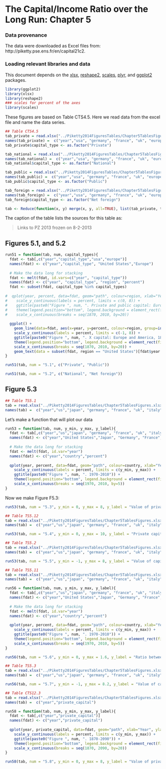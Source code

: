 The Capital/Income Ratio over the Long Run: Chapter 5
========================================================

### Data provenance

The data were downloaded as Excel files from: http://piketty.pse.ens.fr/en/capital21c2. 

### Loading relevant libraries and data

This document depends on the [xlsx](http://cran.r-project.org/web/packages/xlsx/index.html), [reshape2](http://cran.r-project.org/web/packages/reshape2/index.html), [scales](http://cran.r-project.org/web/packages/scales/index.html), [plyr](http://cran.r-project.org/web/packages/plyr/index.html), and [ggplot2](http://cran.r-project.org/web/packages/ggplot2/index.html) packages.

```r
library(ggplot2)
library(xlsx)
library(reshape2)
### scales for percent of the axes
library(scales)
```

These figures are based on Table CTS4.5. Here we read data from the excel file and name the data series.

```r
## Table CTS4.5
tab_private = read.xlsx("../Piketty2014FiguresTables/Chapter5TablesFigures.xlsx",sheetName="CTS4.5", rowIndex=6:20, colIndex=1:6, header=FALSE)
names(tab_private) =  c("year","usa", "germany", "france", "uk", "europe")
tab_private$capital_type <- as.factor("Private")

tab_national = read.xlsx("../Piketty2014FiguresTables/Chapter5TablesFigures.xlsx",sheetName="CTS4.5",rowIndex=6:20, colIndex=c(1, 7:11), header=FALSE)
names(tab_national) =  c("year","usa", "germany", "france", "uk", "europe")
tab_national$capital_type <- as.factor("National")

tab_public = read.xlsx("../Piketty2014FiguresTables/Chapter5TablesFigures.xlsx",sheetName="CTS4.5", rowIndex=6:20, colIndex=c(1, 12:16), header=FALSE)
names(tab_public) =  c("year","usa", "germany", "france", "uk", "europe")
tab_public$capital_type <- as.factor("Public")

tab_foreign = read.xlsx("../Piketty2014FiguresTables/Chapter5TablesFigures.xlsx",sheetName="CTS4.5", rowIndex=6:20, colIndex=c(1, 21:25), header=FALSE)
names(tab_foreign) =  c("year","usa", "germany", "france", "uk", "europe")
tab_foreign$capital_type <- as.factor("Net foreign")

tab <- Reduce(function(x, y) merge(x, y, all=TRUE), list(tab_private, tab_national, tab_public, tab_foreign))
```

The caption of the table lists the sources for this table as: 

> Links to PZ 2013 frozen on 8-2-2013

## Figures 5.1, and 5.2

```r
run51 = function(tab, num, capital_types){
  fdat <- tab[,c("year","capital_type","usa","europe")]
  names(fdat) <- c("year","capital_type", "United States","Europe")
  
  # Make the data long for stacking
  fdat <- melt(fdat, id.vars=c("year", "capital_type"))
  names(fdat) <- c("year", "capital_type", "region", "percent")
  fdat <- subset(fdat, capital_type %in% capital_types)
  
#  qplot(year, percent, data=fdat, geom="path", colour=region, xlab="Year", ylab="Value of private and public capital (% national income)") + 
#    scale_y_continuous(labels = percent, limits = c(0, 8)) +
#    ggtitle(paste0("Figure ", num, ". Private and public capital: Europe and America, 1870-2010")) +
#    theme(legend.position="bottom", legend.background = element_rect(fill="transparent")) +
#    scale_x_continuous(breaks = seq(1870, 2010, by=20))
  
  ggplot() +
    geom_line(data=fdat, aes(x=year, y=percent, colour=region, group=interaction(region, capital_type))) +
    scale_y_continuous(labels = percent, limits = c(-1, 8)) +
    ggtitle(paste0("Figure ", num, ". X capital: Europe and America, 1870-2010")) +
    theme(legend.position="bottom", legend.background = element_rect(fill="transparent")) +
    scale_x_continuous(breaks = seq(1870, 2010, by=20)) +
    geom_text(data = subset(fdat, region == "United States")[fdat$year == 1890,], aes(x=year, y=percent, label = capital_type), hjust = 0.7, vjust = 1)
}
```

```r
run51(tab, num = "5.1", c("Private", "Public"))
```

```r
run51(tab, num = "5.2", c("National", "Net foreign"))
```

## Figure 5.3

```r
## Table TS5.1
tab = read.xlsx("../Piketty2014FiguresTables/Chapter5TablesFigures.xlsx",sheetName="TS5.1",rowIndex=5:45,colIndex=1:10,header=FALSE)
names(tab) =  c("year","us","japan", "germany", "france", "uk", "italy", "canada", "australia", "spain")
```

Let's make a function that will plot our data

```r
run53 = function(tab, num, y_min, y_max, y_label){
  fdat <- tab[,c("year","us","japan", "germany", "france", "uk", "italy", "canada", "australia", "spain")]
  names(fdat) <- c("year","United States","Japan", "Germany", "France", "Britain", "Italy", "Canada", "Australia", "Spain")
  
  # Make the data long for stacking
  fdat <- melt(fdat, id.var="year")
  names(fdat) <- c("year","country","percent")
  
  qplot(year, percent, data=fdat, geom="path", colour=country, xlab="Year", ylab=y_label) + 
    scale_y_continuous(labels = percent, limits = c(y_min, y_max)) +
    ggtitle(paste0("Figure ", num, ". 1970-2010")) +
    theme(legend.position="bottom", legend.background = element_rect(fill="transparent")) +
    scale_x_continuous(breaks = seq(1970, 2010, by=5))
}
```

Now we make Figure F5.3:

```r
run53(tab, num = "5.3", y_min = 0, y_max = 8, y_label = "Value of private capital (% national income)")
```

```r
## Table TS5.12
tab = read.xlsx("../Piketty2014FiguresTables/Chapter5TablesFigures.xlsx",sheetName="TS5.12",rowIndex=5:45,colIndex=1:10,header=FALSE)
names(tab) =  c("year","us","japan", "germany", "france", "uk", "italy", "canada", "australia", "spain")
```

```r
run53(tab, num = "5.4", y_min = 0, y_max = 10, y_label = "Private capital (% disposable household income)")
```

```r
## Table TS5.2
tab = read.xlsx("../Piketty2014FiguresTables/Chapter5TablesFigures.xlsx",sheetName="TS5.2",rowIndex=5:45,colIndex=1:10,header=FALSE)
names(tab) =  c("year","us","japan", "germany", "france", "uk", "italy", "canada", "australia", "spain")
```

```r
run53(tab, num = "5.5", y_min = -1, y_max = 8, y_label = "Value of capital (% national income)")
```

```r
## Table TS5.11
tab = read.xlsx("../Piketty2014FiguresTables/Chapter5TablesFigures.xlsx",sheetName="TS5.11",rowIndex=5:45,colIndex=1:9,header=FALSE)
names(tab) =  c("year","us","japan", "germany", "france", "uk", "italy", "canada", "australia")
```

```r
run56 = function(tab, num, y_min, y_max, y_label){
  fdat <- tab[,c("year","us","japan", "germany", "france", "uk", "italy", "canada", "australia")]
  names(fdat) <- c("year","United States","Japan", "Germany", "France", "Britain", "Italy", "Canada", "Australia")
  
  # Make the data long for stacking
  fdat <- melt(fdat, id.var="year")
  names(fdat) <- c("year","country","percent")
  
  qplot(year, percent, data=fdat, geom="path", colour=country, xlab="Year", ylab=y_label) + 
    scale_y_continuous(labels = percent, limits = c(y_min, y_max)) +
    ggtitle(paste0("Figure ", num, ". 1970-2010")) +
    theme(legend.position="bottom", legend.background = element_rect(fill="transparent")) +
    scale_x_continuous(breaks = seq(1970, 2010, by=5))
}
```

```r
run56(tab, num = "5.6", y_min = 0, y_max = 1.6, y_label = "Ratio between market value and book value of corporations")
```

```r
## Table TS5.3
tab = read.xlsx("../Piketty2014FiguresTables/Chapter5TablesFigures.xlsx",sheetName="TS5.3",rowIndex=5:45,colIndex=1:10,header=FALSE)
names(tab) =  c("year","us","japan", "germany", "france", "uk", "italy", "canada", "australia", "spain")
```

```r
run56(tab, num = "5.7", y_min = -1, y_max = 8.2, y_label = "Value of capital (% national income)")
```

```r
## Table CTS12.3
tab = read.xlsx("../Piketty2014FiguresTables/Chapter5TablesFigures.xlsx",sheetName="CTS12.3",rowIndex=5:28,colIndex=1:2,header=FALSE)
names(tab) =  c("year","private_capital")
```

```r
run58 = function(tab, num, y_min, y_max, y_label){
  fdat <- tab[,c("year","private_capital")]
  names(fdat) <- c("year","private_capital")
  
  qplot(year, private_capital, data=fdat, geom="path", xlab="Year", ylab=y_label) + 
    scale_y_continuous(labels = percent, limits = c(y_min, y_max)) +
    ggtitle(paste0("Figure ", num, ". 1870-2090")) +
    theme(legend.position="bottom", legend.background = element_rect(fill="transparent")) +
    scale_x_continuous(breaks = seq(1870, 2090, by=20))
}
```

```r
run58(tab, num = "5.8", y_min = 0, y_max = 8, y_label = "Value of private capital (% national income)")
```